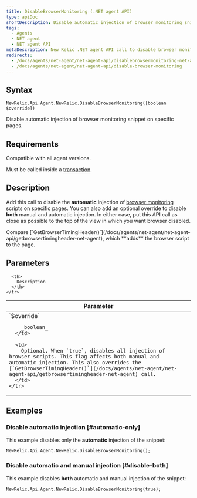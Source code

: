 ```yaml
---
title: DisableBrowserMonitoring (.NET agent API)
type: apiDoc
shortDescription: Disable automatic injection of browser monitoring snippet on specific pages.
tags:
  - Agents
  - NET agent
  - NET agent API
metaDescription: New Relic .NET agent API call to disable browser monitoring on specific pages or views.
redirects:
  - /docs/agents/net-agent/net-agent-api/disablebrowsermonitoring-net-agent
  - /docs/agents/net-agent/net-agent-api/disable-browser-monitoring
---
```


## Syntax

```
NewRelic.Api.Agent.NewRelic.DisableBrowserMonitoring([boolean $override])
```

Disable automatic injection of browser monitoring snippet on specific pages.

## Requirements

Compatible with all agent versions.

Must be called inside a [transaction](/docs/accounts-partnerships/education/getting-started-new-relic/glossary#transaction).

## Description

Add this call to disable the **automatic** injection of [browser monitoring](/docs/browser/new-relic-browser/getting-started/new-relic-browser) scripts on specific pages. You can also add an optional override to disable **both** manual and automatic injection. In either case, put this API call as close as possible to the top of the view in which you want browser disabled.

<Callout variant="tip">
  Compare [`GetBrowserTimingHeader()`](/docs/agents/net-agent/net-agent-api/getbrowsertimingheader-net-agent), which **adds** the browser script to the page.
</Callout>

## Parameters

<table>
  <thead>
    <tr>
      <th width="25%">
        Parameter
      </th>

      <th>
        Description
      </th>
    </tr>
  </thead>

  <tbody>
    <tr>
      <td>
        `$override`

        _boolean_
      </td>

      <td>
        Optional. When `true`, disables all injection of browser scripts. This flag affects both manual and automatic injection. This also overrides the [`GetBrowserTimingHeader()`](/docs/agents/net-agent/net-agent-api/getbrowsertimingheader-net-agent) call.
      </td>
    </tr>
  </tbody>
</table>

## Examples

### Disable automatic injection [#automatic-only]

This example disables only the **automatic** injection of the snippet:

```
NewRelic.Api.Agent.NewRelic.DisableBrowserMonitoring();
```

### Disable automatic and manual injection [#disable-both]

This example disables **both** automatic and manual injection of the snippet:

```
NewRelic.Api.Agent.NewRelic.DisableBrowserMonitoring(true);
```
